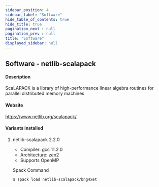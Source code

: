 ```yaml
---
sidebar_position: 4
sidebar_label: "Software"
hide_table_of_contents: true
hide_title: true
pagination_next : null
pagination_prev : null
title: "Software"
displayed_sidebar: null
---
```


## Software - netlib-scalapack


#### Description
ScaLAPACK is a library of high-performance linear algebra routines for parallel distributed memory machines

#### Website
https://www.netlib.org/scalapack/

#### Variants installed

1. netlib-scalapack 2.2.0

    - Compiler: gcc 11.2.0
    - Architecture: zen2
    - Supports OpenMP

    Spack Command
    ```bash
    $ spack load netlib-scalapack/bng4xet
    ```
